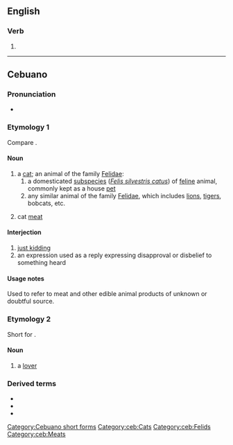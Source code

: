 ==English==

===Verb===
{{head|en|present participle}}

# {{present participle of|ire|lang=en|nocat=1}}

----

==Cebuano==

===Pronunciation===
* {{hyphenation|i|ring|lang=ceb}}

===Etymology 1===
Compare {{m|id|kucing}}.

====Noun====
{{ceb-noun|iring}}

# a [[cat]]; an animal of the family [[Felidae]]:
## a domesticated [[subspecies]] (''[[Felis silvestris catus]]'') of [[feline]] animal, commonly kept as a house [[pet]]
## any similar animal of the family [[Felidae]], which includes [[lion]]s, [[tiger]]s, bobcats, etc.
# {{lb|ceb|often| |humurous}} cat [[meat]] {{qualifier|see usage notes}}

====Interjection====
{{head|ceb|interjection}}

# [[just kidding]]
# an expression used as a reply expressing disapproval or disbelief to something heard

====Usage notes====
Used to refer to meat and other edible animal products of unknown or doubtful source.

===Etymology 2===
Short for {{m|ceb|iring-iring}}.

====Noun====
{{head|ceb|noun}}

# a [[lover]]

===Derived terms===

* {{l|ceb|iring-iring}}
* {{l|ceb|iring sungkaban}}
* {{l|ceb|iring gilaygit}}

[[Category:Cebuano short forms]]
[[Category:ceb:Cats]]
[[Category:ceb:Felids]]
[[Category:ceb:Meats]]
